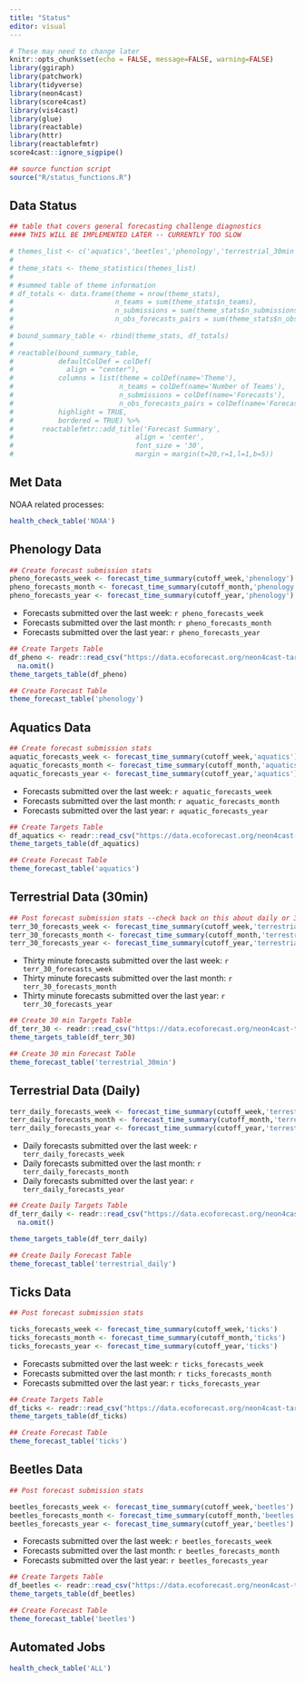 ```yaml
---
title: "Status"
editor: visual
---
```


```r
# These may need to change later 
knitr::opts_chunk$set(echo = FALSE, message=FALSE, warning=FALSE)
library(ggiraph)
library(patchwork)
library(tidyverse)
library(neon4cast)
library(score4cast)
library(vis4cast)
library(glue)
library(reactable)
library(httr)
library(reactablefmtr)
score4cast::ignore_sigpipe()

## source function script 
source("R/status_functions.R")

```

## Data Status

```r
## table that covers general forecasting challenge diagnostics 
#### THIS WILL BE IMPLEMENTED LATER -- CURRENTLY TOO SLOW

# themes_list <- c('aquatics','beetles','phenology','terrestrial_30min','terrestrial_daily','ticks')
# 
# theme_stats <- theme_statistics(themes_list)
# 
# #summed table of theme information
# df_totals <- data.frame(theme = nrow(theme_stats),
#                         n_teams = sum(theme_stats$n_teams),
#                         n_submissions = sum(theme_stats$n_submissions),
#                         n_obs_forecasts_pairs = sum(theme_stats$n_obs_forecasts_pairs))
# 
# bound_summary_table <- rbind(theme_stats, df_totals)
# 
# reactable(bound_summary_table,
#           defaultColDef = colDef(
#             align = "center"),
#           columns = list(theme = colDef(name='Theme'),
#                          n_teams = colDef(name='Number of Teams'),
#                          n_submissions = colDef(name='Forecasts'),
#                          n_obs_forecasts_pairs = colDef(name='Forecast/Observation Pairs')),
#           highlight = TRUE,
#           bordered = TRUE) %>% 
#       reactablefmtr::add_title('Forecast Summary',
#                              align = 'center',
#                              font_size = '30',
#                              margin = margin(t=20,r=1,l=1,b=5))
```


::: panel-tabset

## Met Data
NOAA related processes:
```r

health_check_table('NOAA')

```

## Phenology Data

```r
## Create forecast submission stats 
pheno_forecasts_week <- forecast_time_summary(cutoff_week,'phenology')
pheno_forecasts_month <- forecast_time_summary(cutoff_month,'phenology')
pheno_forecasts_year <- forecast_time_summary(cutoff_year,'phenology')
```

- Forecasts submitted over the last week: `r pheno_forecasts_week`
- Forecasts submitted over the last month: `r pheno_forecasts_month`
- Forecasts submitted over the last year: `r pheno_forecasts_year`

```r
## Create Targets Table 
df_pheno <- readr::read_csv("https://data.ecoforecast.org/neon4cast-targets/phenology/phenology-targets.csv.gz", guess_max = 1e6) |> 
  na.omit()
theme_targets_table(df_pheno)
```


```r
## Create Forecast Table 
theme_forecast_table('phenology')
```

## Aquatics Data

```r
## Create forecast submission stats 
aquatic_forecasts_week <- forecast_time_summary(cutoff_week,'aquatics')
aquatic_forecasts_month <- forecast_time_summary(cutoff_month,'aquatics')
aquatic_forecasts_year <- forecast_time_summary(cutoff_year,'aquatics')
```

- Forecasts submitted over the last week: `r aquatic_forecasts_week`
- Forecasts submitted over the last month: `r aquatic_forecasts_month`
- Forecasts submitted over the last year: `r aquatic_forecasts_year`

```r
## Create Targets Table 
df_aquatics <- readr::read_csv("https://data.ecoforecast.org/neon4cast-targets/aquatics/aquatics-targets.csv.gz")
theme_targets_table(df_aquatics)
```


```r
## Create Forecast Table 
theme_forecast_table('aquatics')
```

## Terrestrial Data (30min)

```r
## Post forecast submission stats --check back on this about daily or 30 min 
terr_30_forecasts_week <- forecast_time_summary(cutoff_week,'terrestrial_30min')
terr_30_forecasts_month <- forecast_time_summary(cutoff_month,'terrestrial_30min')
terr_30_forecasts_year <- forecast_time_summary(cutoff_year,'terrestrial_30min')
```

- Thirty minute forecasts submitted over the last week: `r terr_30_forecasts_week`
- Thirty minute forecasts submitted over the last month: `r terr_30_forecasts_month`
- Thirty minute forecasts submitted over the last year: `r terr_30_forecasts_year`

```r
## Create 30 min Targets Table 
df_terr_30 <- readr::read_csv("https://data.ecoforecast.org/neon4cast-targets/terrestrial_30min/terrestrial_30min-targets.csv.gz", guess_max = 1e6)
theme_targets_table(df_terr_30)
```


```r
## Create 30 min Forecast Table 
theme_forecast_table('terrestrial_30min')
```

## Terrestrial Data (Daily)

```r
terr_daily_forecasts_week <- forecast_time_summary(cutoff_week,'terrestrial_daily')
terr_daily_forecasts_month <- forecast_time_summary(cutoff_month,'terrestrial_daily')
terr_daily_forecasts_year <- forecast_time_summary(cutoff_year,'terrestrial_daily')
```

- Daily forecasts submitted over the last week: `r terr_daily_forecasts_week`
- Daily forecasts submitted over the last month: `r terr_daily_forecasts_month`
- Daily forecasts submitted over the last year: `r terr_daily_forecasts_year`

```r
## Create Daily Targets Table 
df_terr_daily <- readr::read_csv("https://data.ecoforecast.org/neon4cast-targets/terrestrial_daily/terrestrial_daily-targets.csv.gz", guess_max = 1e6) |> 
  na.omit()

theme_targets_table(df_terr_daily)
```

```r
## Create Daily Forecast Table 
theme_forecast_table('terrestrial_daily')
```

## Ticks Data

```r
## Post forecast submission stats 

ticks_forecasts_week <- forecast_time_summary(cutoff_week,'ticks')
ticks_forecasts_month <- forecast_time_summary(cutoff_month,'ticks')
ticks_forecasts_year <- forecast_time_summary(cutoff_year,'ticks')
```

- Forecasts submitted over the last week: `r ticks_forecasts_week`
- Forecasts submitted over the last month: `r ticks_forecasts_month`
- Forecasts submitted over the last year: `r ticks_forecasts_year`

```r
## Create Targets Table 
df_ticks <- readr::read_csv("https://data.ecoforecast.org/neon4cast-targets/ticks/ticks-targets.csv.gz", guess_max = 1e6)
theme_targets_table(df_ticks)
```


```r
## Create Forecast Table 
theme_forecast_table('ticks')
```

## Beetles Data

```r
## Post forecast submission stats 

beetles_forecasts_week <- forecast_time_summary(cutoff_week,'beetles')
beetles_forecasts_month <- forecast_time_summary(cutoff_month,'beetles')
beetles_forecasts_year <- forecast_time_summary(cutoff_year,'beetles')
```

- Forecasts submitted over the last week: `r beetles_forecasts_week`
- Forecasts submitted over the last month: `r beetles_forecasts_month`
- Forecasts submitted over the last year: `r beetles_forecasts_year`

```r
## Create Targets Table 
df_beetles <- readr::read_csv("https://data.ecoforecast.org/neon4cast-targets/beetles/beetles-targets.csv.gz", guess_max = 1e6)
theme_targets_table(df_beetles)
```


```r
## Create Forecast Table 
theme_forecast_table('beetles')
```

## Automated Jobs

```r
health_check_table('ALL')
```

:::
